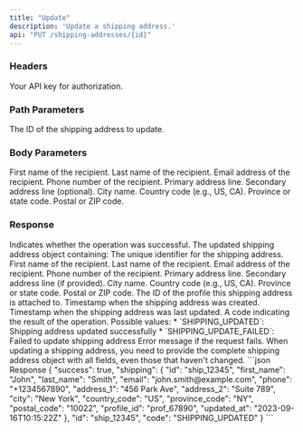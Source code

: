 ```yaml
---
title: "Update"
description: 'Update a shipping address.'
api: "PUT /shipping-addresses/{id}"
---
```


### Headers

<ParamField header="authorization" type="string" required>
  Your API key for authorization.
</ParamField>

### Path Parameters

<ParamField path="id" type="string" required>
  The ID of the shipping address to update.
</ParamField>

### Body Parameters

<ParamField body="shipping_address" type="object" required>
  <Expandable title="Shipping Address Object">
    <ParamField body="first_name" type="string" required>
      First name of the recipient.
    </ParamField>
    <ParamField body="last_name" type="string" required>
      Last name of the recipient.
    </ParamField>
    <ParamField body="email" type="string" required>
      Email address of the recipient.
    </ParamField>
    <ParamField body="phone" type="string" required>
      Phone number of the recipient.
    </ParamField>
    <ParamField body="address_1" type="string" required>
      Primary address line.
    </ParamField>
    <ParamField body="address_2" type="string">
      Secondary address line (optional).
    </ParamField>
    <ParamField body="city" type="string" required>
      City name.
    </ParamField>
    <ParamField body="country_code" type="string" required>
      Country code (e.g., US, CA).
    </ParamField>
    <ParamField body="province_code" type="string" required>
      Province or state code.
    </ParamField>
    <ParamField body="postal_code" type="string" required>
      Postal or ZIP code.
    </ParamField>
  </Expandable>
</ParamField>

### Response

<ResponseField name="success" type="boolean">
  Indicates whether the operation was successful.
</ResponseField>

<ResponseField name="shipping" type="object">
  The updated shipping address object containing:
  <Expandable title="Shipping address properties">
    <ResponseField name="id" type="string">
      The unique identifier for the shipping address.
    </ResponseField>
    <ResponseField name="first_name" type="string">
      First name of the recipient.
    </ResponseField>
    <ResponseField name="last_name" type="string">
      Last name of the recipient.
    </ResponseField>
    <ResponseField name="email" type="string">
      Email address of the recipient.
    </ResponseField>
    <ResponseField name="phone" type="string">
      Phone number of the recipient.
    </ResponseField>
    <ResponseField name="address_1" type="string">
      Primary address line.
    </ResponseField>
    <ResponseField name="address_2" type="string">
      Secondary address line (if provided).
    </ResponseField>
    <ResponseField name="city" type="string">
      City name.
    </ResponseField>
    <ResponseField name="country_code" type="string">
      Country code (e.g., US, CA).
    </ResponseField>
    <ResponseField name="province_code" type="string">
      Province or state code.
    </ResponseField>
    <ResponseField name="postal_code" type="string">
      Postal or ZIP code.
    </ResponseField>
    <ResponseField name="profile_id" type="string">
      The ID of the profile this shipping address is attached to.
    </ResponseField>
    <ResponseField name="created_at" type="string">
      Timestamp when the shipping address was created.
    </ResponseField>
    <ResponseField name="updated_at" type="string">
      Timestamp when the shipping address was last updated.
    </ResponseField>
  </Expandable>
</ResponseField>

<ResponseField name="code" type="string">
  A code indicating the result of the operation. Possible values:
  * `SHIPPING_UPDATED`: Shipping address updated successfully
  * `SHIPPING_UPDATE_FAILED`: Failed to update shipping address
</ResponseField>

<ResponseField name="error" type="string">
  Error message if the request fails.
</ResponseField>

<Note>
  When updating a shipping address, you need to provide the complete shipping address object with all fields, even those that haven't changed.
</Note>

<ResponseExample>
  ```json Response
  {
    "success": true,
    "shipping": {
      "id": "ship_12345",
      "first_name": "John",
      "last_name": "Smith",
      "email": "john.smith@example.com",
      "phone": "+1234567890",
      "address_1": "456 Park Ave",
      "address_2": "Suite 789",
      "city": "New York",
      "country_code": "US",
      "province_code": "NY",
      "postal_code": "10022",
      "profile_id": "prof_67890",
      "updated_at": "2023-09-16T10:15:22Z"
    },
    "id": "ship_12345",
    "code": "SHIPPING_UPDATED"
  }
  ```
</ResponseExample>